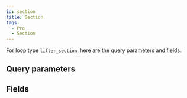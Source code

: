 ```yaml
---
id: section
title: Section
tags:
  - Pro
  - Section
---
```


For loop type `lifter_section`, here are the query parameters and fields.

## Query parameters

<QueryArgsList args={json.query_args} />

## Fields

<FieldsList fields={json.fields} />
